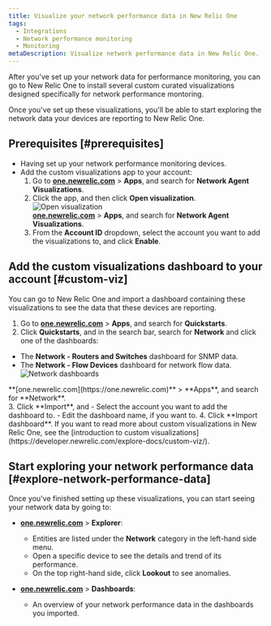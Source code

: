 ```yaml
---
title: Visualize your network performance data in New Relic One
tags:
  - Integrations
  - Network performance monitoring
  - Monitoring
metaDescription: Visualize network performance data in New Relic One.
---
```


After you've set up your network data for performance monitoring, you can go to New Relic One to install several custom curated visualizations designed specifically for network performance montoring.

Once you've set up these visualizations, you'll be able to start exploring the network data your devices are reporting to New Relic One.

## Prerequisites [#prerequisites]

- Having set up your network performance monitoring devices.
- Add the custom visualizations app to your account:
    1. Go to **[one.newrelic.com](https://one.newrelic.com)** > **Apps**, and search for **Network Agent Visualizations**.
    2. Click the app, and then click **Open visualization**.
      ![Open visualization](./img/open_viz.png "Open visualization")
      <figcaption>
      **[one.newrelic.com](https://one.newrelic.com)** > **Apps**, and search for **Network Agent Visualizations**.
      </figcaption>
    3. From the **Account ID** dropdown, select the account you want to add the visualizations to, and click **Enable**.

## Add the custom visualizations dashboard to your account [#custom-viz]

You can go to New Relic One and import a dashboard containing these visualizations to see the data that these devices are reporting.

1. Go to **[one.newrelic.com](https://one.newrelic.com)** > **Apps**, and search for **Quickstarts**.
2. Click **Quickstarts**, and in the search bar, search for **Network** and click one of the dashboards:
  - The **Network - Routers and Switches** dashboard for SNMP data.
  - The **Network - Flow Devices** dashboard for network flow data.
  ![Network dashboards](./img/quickstarts_network.png "Quickstarts Network search")
  <figcaption>
  **[one.newrelic.com](https://one.newrelic.com)** > **Apps**, and search for **Network**.
  </figcaption>
3. Click **Import**, and
  - Select the account you want to add the dashboard to.
  - Edit the dashboard name, if you want to.
4. Click **Import dashboard**.

<Callout variant="tip">
If you want to read more about custom visualizations in New Relic One, see the [introduction to custom visualizations](https://developer.newrelic.com/explore-docs/custom-viz/).
</Callout>

## Start exploring your network performance data [#explore-network-performance-data]

Once you've finished setting up these visualizations, you can start seeing your network data by going to:

- **[one.newrelic.com](https://one.newrelic.com)** > **Explorer**:
    - Entities are listed under the **Network** category in the left-hand side menu.
    - Open a specific device to see the details and trend of its performance.
    - On the top right-hand side, click **Lookout** to see anomalies.

- **[one.newrelic.com](https://one.newrelic.com)** > **Dashboards**:
    - An overview of your network performance data in the dashboards you imported.